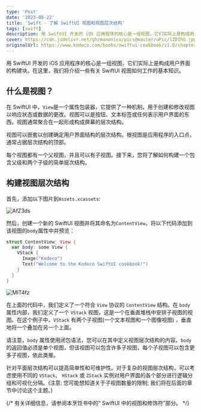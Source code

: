 ```yaml
---
type: 'Post'
date: '2023-08-22'
title: 'Swift - 了解 SwiftUI 视图和视图层次结构'
tags: [swift]
description: 用 SwiftUI 开发的 iOS 应用程序的核心是一组视图，它们实际上是构成用户界面的构建块。在这里，我们将介绍一些有关 SwiftUI 视图如何工作的基本知识。
cover: https://cdn.jsdelivr.net/gh/manonicu/pics@master/uPic/lZDIhG.jpg
originalUrl: https://www.kodeco.com/books/swiftui-cookbook/v1.0/chapters/2-understand-swiftui-views-view-hierarchies
---
```


用 SwiftUI 开发的 iOS 应用程序的核心是一组视图，它们实际上是构成用户界面的构建块。在这里，我们将介绍一些有关 SwiftUI 视图如何工作的基本知识。

## 什么是视图？

在 SwiftUI 中，`View`是一个属性包装器，它提供了一种机制，用于创建和修改视图以响应状态或数据的更改。视图可以是按钮、文本标签或任何表示用户界面的东西。视图通常聚合在一起形成构成屏幕的层次结构。

视图可以嵌套以创建确定用户界面结构的层次结构。根视图是应用程序的入口点，通常占据层次结构的顶部。

每个视图都有一个父视图，并且可以有子视图。接下来，您将了解如何构建一个包含父级和两个子级的简单层次结构。

## 构建视图层次结构

首先，添加以下图片到`Assets.xcassets`:

![AfZ3ds](https://cdn.jsdelivr.net/gh/manonicu/pics@master/uPic/AfZ3ds.jpg)

然后，创建一个新的 SwiftUI 视图并将其命名为`ContentView`。将以下代码添加到该视图的`body`属性中并预览：

```swift
struct ContentView: View {
  var body: some View {
    VStack {
      Image("Kodeco")
      Text("Welcome to the Kodeco SwiftUI cookbook!")
    }
  }
}
```

![MIT4fz](https://cdn.jsdelivr.net/gh/manonicu/pics@master/uPic/MIT4fz.jpg)

在上面的代码中，我们定义了一个符合 `View` 协议的 `ContentView` 结构。在 `body` 属性内部，我们定义了一个 `VStack` 视图，这是一个在垂直堆栈中安排子视图的视图。在这个例子中，`VStack` 有两个子视图(一个文本视图和一个图像视图) ，垂直地将一个叠加在另一个上面。

请注意，`body` 属性使用闭包语法，您可以在其中定义视图层次结构的内容。`body` 的返回值必须是单个视图，但该视图可以包含许多子视图，每个子视图可以包含更多子视图，依此类推。

针对平面层次结构可以提高简单性和可维护性。对于复杂的视图层次结构，可以考虑使用不同的 `VStack`、 `HStack` 或 `ZStack` 实例对用户界面的各个部分进行逻辑分组和可视化分隔。(注意: 您可能想知道关于子视图数量的限制; 我们将在后面的章节中讨论这个主题。)

{/* 有关详细信息，请参阅本烹饪书中的“ SwiftUI 中的视图和修饰符”部分。 */}
